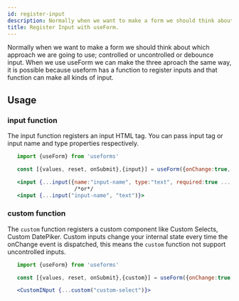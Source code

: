 ```yaml
---
id: register-input
description: Normally when we want to make a form we should think about which approach we are going to use; controlled or uncontrolled or debounce input.
title: Register Input with useForm.
---
```


Normally when we want to make a form we should think about which approach we are going to use; controlled or uncontrolled or debounce input. When we use useForm we can make the three aproach the same way, it is possible because useform has a function to register inputs and that function can make all kinds of input.

## Usage

### input function
The input function registers an input HTML tag. You can pass input tag or input name and type properties respectively.

```jsx
   import {useForm} from 'useforms'

   const [{values, reset, onSubmit},{input}] = useForm({onChange:true, initialValues})

   <input {...input({name:"input-name", type:"text", required:true ....})}>
                     /*or*/
   <input {...input("input-name", "text")}>
```

### custom function 

The `custom` function registers a custom component like Custom Selects, Custom DatePiker. Custom inputs change your internal state every time the onChange event is dispatched, this means the `custom` function not support uncontrolled inputs.
 
```jsx
   import {useForm} from 'useforms'

   const [{values, reset, onSubmit},{custom}] = useForm({onChange:true, initialValues})

   <CustomINput {...custom("custom-select")}>

```